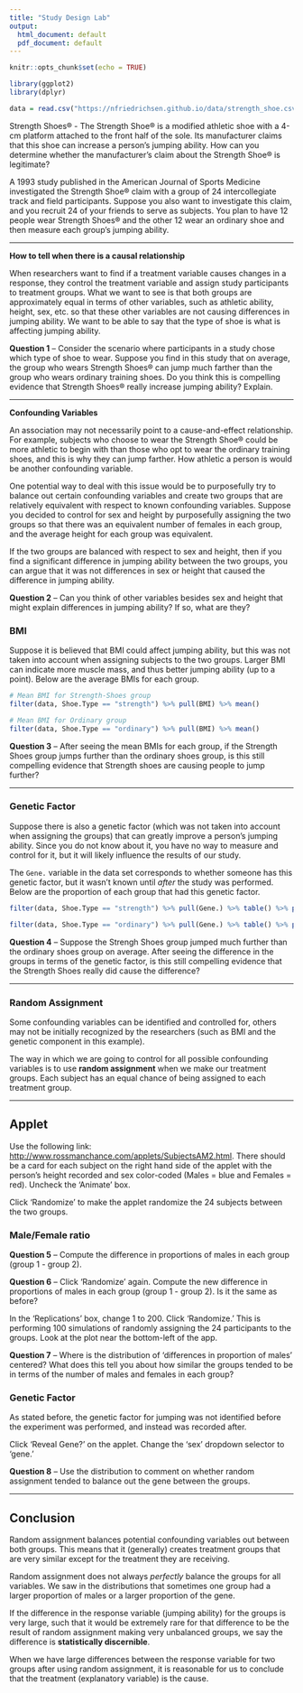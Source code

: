 ---
title: "Study Design Lab"
output:
  html_document: default
  pdf_document: default
---

```{r setup, include=FALSE}
knitr::opts_chunk$set(echo = TRUE)
```

```{r, message=F, warning=F}
library(ggplot2)
library(dplyr)

data = read.csv("https://nfriedrichsen.github.io/data/strength_shoe.csv")
```

Strength Shoes® - The Strength Shoe® is a modified athletic shoe with a 4-cm platform attached to the front half of the sole. Its manufacturer claims that this shoe can increase a person's jumping ability. How can you determine whether the manufacturer's claim about the Strength Shoe® is legitimate? 

A 1993 study published in the American Journal of Sports Medicine investigated the Strength Shoe® claim with a group of 24 intercollegiate track and field participants. Suppose you also want to investigate this claim, and you recruit 24 of your friends to serve as subjects. You plan to have 12 people wear Strength Shoes® and the other 12 wear an ordinary shoe and then measure each group's jumping ability. 

---

**How to tell when there is a causal relationship**

When researchers want to find if a treatment variable causes changes in a response, they control the treatment variable and assign study participants to treatment groups. What we want to see is that both groups are approximately equal in terms of other variables, such as athletic ability, height, sex, etc. so that these other variables are not causing differences in jumping ability. We want to be able to say that the type of shoe is what is affecting jumping ability.

**Question 1** -- Consider the scenario where participants in a study chose which type of shoe to wear. Suppose you find in this study that on average, the group who wears Strength Shoes® can jump much farther than the group who wears ordinary training shoes. Do you think this is compelling evidence that Strength Shoes® really increase jumping ability? Explain. 

---

**Confounding Variables**

An association may not necessarily point to a cause-and-effect relationship. For example, subjects who choose to wear the Strength Shoe® could be more athletic to begin with than those who opt to wear the ordinary training shoes, and this is why they can jump farther. How athletic a person is would be another confounding variable. 

One potential way to deal with this issue would be to purposefully try to balance out certain confounding variables and create two groups that are relatively equivalent with respect to known confounding variables. Suppose you decided to control for sex and height by purposefully assigning the two groups so that there was an equivalent number of females in each group, and the average height for each group was equivalent.

If the two groups are balanced with respect to sex and height, then if you find a significant difference in jumping ability between the two groups, you can argue that it was not differences in sex or height that caused the difference in jumping ability.  

**Question 2** -- Can you think of other variables besides sex and height that might explain differences in jumping ability? If so, what are they? 

### BMI
Suppose it is believed that BMI could affect jumping ability, but this was not taken into account when assigning subjects to the two groups. Larger BMI can indicate more muscle mass, and thus better jumping ability (up to a point). Below are the average BMIs for each group.
```{r}
# Mean BMI for Strength-Shoes group
filter(data, Shoe.Type == "strength") %>% pull(BMI) %>% mean()

# Mean BMI for Ordinary group
filter(data, Shoe.Type == "ordinary") %>% pull(BMI) %>% mean()
```
**Question 3** -- After seeing the mean BMIs for each group, if the Strength Shoes group jumps further than the ordinary shoes group, is this still compelling evidence that Strength shoes are causing people to jump further?

---

### Genetic Factor
Suppose there is also a genetic factor (which was not taken into account when assigning the groups) that can greatly improve a person's jumping ability. Since you do not know about it, you have no way to measure and control for it, but it will likely influence the results of our study.

The `Gene.` variable in the data set corresponds to whether someone has this genetic factor, but it wasn't known until *after* the study was performed. Below are the proportion of each group that had this genetic factor.

```{r}
filter(data, Shoe.Type == "strength") %>% pull(Gene.) %>% table() %>% prop.table()

filter(data, Shoe.Type == "ordinary") %>% pull(Gene.) %>% table() %>% prop.table()
```
**Question 4** -- Suppose the Strengh Shoes group jumped much further than the ordinary shoes group on average. After seeing the difference in the groups in terms of the genetic factor, is this still compelling evidence that the Strength Shoes really did cause the difference?

---

### Random Assignment

Some confounding variables can be identified and controlled for, others may not be initially recognized by the researchers (such as BMI and the genetic component in this example). 

The way in which we are going to control for all possible confounding variables is to use **random assignment** when we make our treatment groups. Each subject has an equal chance of being assigned to each treatment group.

---

## Applet

Use the following link: [http://www.rossmanchance.com/applets/SubjectsAM2.html](http://www.rossmanchance.com/applets/SubjectsAM2.html). There should be a card for each subject on the right hand side of the applet with the person's height recorded and sex color-coded (Males = blue and Females = red). Uncheck the 'Animate' box. 

Click 'Randomize' to make the applet randomize the 24 subjects between the two groups.

### Male/Female ratio

**Question 5** -- Compute the difference in proportions of males in each group (group 1 - group 2).

**Question 6** -- Click 'Randomize' again. Compute the new difference in proportions of males in each group (group 1 - group 2). Is it the same as before?

In the 'Replications' box, change 1 to 200. Click 'Randomize.' This is performing 100 simulations of randomly assigning the 24 participants to the groups. Look at the plot near the bottom-left of the app. 

**Question 7** -- Where is the distribution of 'differences in proportion of males' centered? What does this tell you about how similar the groups tended to be in terms of the number of males and females in each group?

### Genetic Factor
As stated before, the genetic factor for jumping was not identified before the experiment was performed, and instead was recorded after.

Click 'Reveal Gene?' on the applet. Change the 'sex' dropdown selector to 'gene.'

**Question 8** -- Use the distribution to comment on whether random assignment tended to balance out the gene between the groups.  

---

## Conclusion

Random assignment balances potential confounding variables out between both groups. This means that it (generally) creates treatment groups that are very similar except for the treatment they are receiving.

Random assignment does not always *perfectly* balance the groups for all variables. We saw in the distributions that sometimes one group had a larger proportion of males or a larger proportion of the gene.

If the difference in the response variable (jumping ability) for the groups is very large, such that it would be extremely rare for that difference to be the result of random assignment making very unbalanced groups, we say the difference is **statistically discernible**.

When we have large differences between the response variable for two groups after using random assignment, it is reasonable for us to conclude that the treatment (explanatory variable) is the cause.





